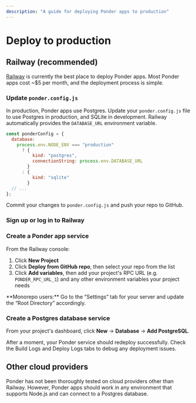 ```yaml
---
description: "A guide for deploying Ponder apps to production"
---
```



# Deploy to production

## Railway (recommended)

[Railway](https://railway.app) is currently the best place to deploy Ponder apps. Most Ponder apps cost ~$5 per month, and the deployment process is simple.

<div className="steps-container">

### Update `ponder.config.js`

In production, Ponder apps use Postgres. Update your `ponder.config.js` file to use Postgres in production, and SQLite in development. Railway automatically provides the `DATABASE_URL` environment variable.

```js filename="ponder.config.js"
const ponderConfig = {
  database:
    process.env.NODE_ENV === "production"
      ? {
          kind: "postgres",
          connectionString: process.env.DATABASE_URL
        }
      : {
          kind: "sqlite"
        }
  // ...
};
```

Commit your changes to `ponder.config.js` and push your repo to GitHub.

### Sign up or log in to Railway

### Create a Ponder app service

From the Railway console:

1. Click **New Project**
2. Click **Deploy from GitHub repo**, then select your repo from the list
3. Click **Add variables**, then add your project's RPC URL (e.g. `PONDER_RPC_URL_1`) and any other environment variables your project needs

<Callout type="warning">
  **Monorepo users:** Go to the “Settings” tab for your server and update the
  “Root Directory” accordingly.
</Callout>

### Create a Postgres database service

From your project's dashboard, click **New** → **Database** → **Add PostgreSQL**.

After a moment, your Ponder service should redeploy successfully. Check the Build Logs and Deploy Logs tabs to debug any deployment issues.

</div>

## Other cloud providers

Ponder has not been thoroughly tested on cloud providers other than Railway. However, Ponder apps should work in any environment that supports Node.js and can connect to a Postgres database.
